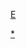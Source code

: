 {{Navbox
|name   = EMT Squared
|title  = [[EMT Squared]]
|bodyclass = hlist hlist-hyphen
|group1 = 電視動畫
|list1  = 
* [[雨色可可]]系列（2015－2017）
* [[那一天，我們在戰場～少年兵的告白～]]（2015）
* [[熊巫女]]（2015）
* [[腐男子高校生活]]（2016）
* [[喵咪days]]（2017）
* [[戀愛暴君 (三星眼鏡的漫畫)|戀愛暴君]]（2017）
* [[URAHARA]]（2017）
* [[劍王朝]]（2018）
* [[ALICE OR ALICE～妹控哥哥與雙胞胎妹妹～|ALICE OR ALICE]]（2018）
* [[百鍊霸王與聖約女武神]]（2018）
* [[刺客守則]]（2019）
* [[暗黑破壞神在身邊。]]（2020）
* [[熊熊勇闖異世界]]（2020）
* [[開掛藥師的異世界悠閒生活～到異世界開藥房去～]]（2021）
* [[勇者辭職不幹了～下個職場是魔王城～|勇者辭職不幹了]]（2022）
* [[足球風雲|足球風雲 Goal to the Future]]（2022）
* [[被勇者隊伍開除的馭獸使，邂逅了最強種的貓耳少女]]（2022）

|group2 = OVA
|list3  = 
|below = {{icon|category}} [[:category:EMT Squared|分類]]
}}<noinclude>
[[分類:動畫工作室模板|E]][[Category:EMT Squared|*]]
</noinclude>